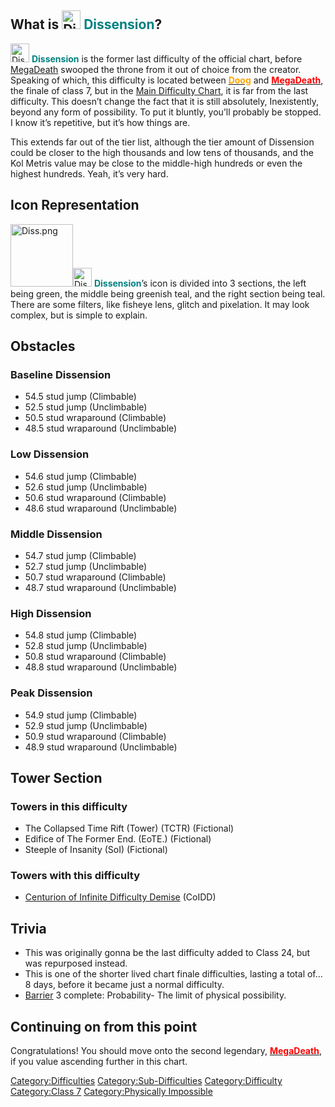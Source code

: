 {{NoticeScrollboxNew|Notices={{Physically Impossible}}{{Former Class Finale|reason=See the trivia.}}}}
{{BetterQuote|text=…You’ve actually made it. To the near-end of Class 7 of the [[Main Difficulty Chart]]. You’ve maneuvered through many, many measurements, and you’re right near [[MegaDeath]], the second legendary difficulty. I hope you are willing to put up a good fight.|quoter=???}}
==What is [[File:Diss.png|frameless|30x30px]] '''<span style="color:teal">Dissension</span>'''?==
{{NewDifficultyInfobox|title1=[[File:Diss.png|frameless|30px]] '''<span style="color:teal">Dissension</span>'''|image1=Diss.png|caption1=Welp, now it’s just another meaningless difficulty. btw, I made the icon but Noez uploaded it for no reason lo|class=[[:Category:Class 7|Peak Class 7]]|type=[[:Category:Sub-Difficulties|Sub-Difficulty]]|previous={{Class10Difficulties|Doog}} [[Doog]]|next={{Class10Difficulties|MegaDeath}} [[MegaDeath]]|class_range=[[:Category:Class 7|Peak Class 7]]|difficulty_range=Baseline-Peak|decal_id=[https://create.roblox.com/store/asset/11699214406/Dissension 11699214406]|creator(s)=*[[User:OrbentuneAlt|OrbentuneAlt]]|date_added=21/11/2022|prior_previous=[[File:JesusBallin.png|30px]] [[Jesus Ballin'|<span style="color:lime">'''Jesus Ballin’'''</span>]] (39)|alt_previous=|alt_next=|original_class=Class 8|original_type=Finale (not class finale, FINALE)|sub_difficulty(ies)=Nome|official_music(s)=Unknown|rating=74.5|main_difficulty=[[:Category:Sub-Difficulties|Sub-Difficulty]]}}[[File:Diss.png|frameless|30px]] '''<span style="color:teal">Dissension</span>''' is the former last difficulty of the official chart, before [[MegaDeath]] swooped the throne from it out of choice from the creator. Speaking of which, this difficulty is located between {{Class10Difficulties|Doog}} [[Doog|<span style="color:orange">'''Doog'''</span>]] and {{Class10Difficulties|MegaDeath}} [[MegaDeath|<span style="color:red">'''MegaDeath'''</span>]], the finale of class 7, but in the [[Main Difficulty Chart]], it is far from the last difficulty. This doesn’t change the fact that it is still absolutely, Inexistently, beyond any form of possibility. To put it bluntly, you’ll probably be stopped. I know it’s repetitive, but it’s how things are.

This extends far out of the tier list, although the tier amount of Dissension could be closer to the high thousands and low tens of thousands, and the Kol Metris value may be close to the middle-high hundreds or even the highest hundreds. Yeah, it’s very hard.
==Icon Representation==
[[File:Diss.png|center|frameless|100x100px]][[File:Diss.png|frameless|30px]] '''<span style="color:teal">Dissension</span>'''’s icon is divided into 3 sections, the left being green, the middle being greenish teal, and the right section being teal. There are some filters, like fisheye lens, glitch and pixelation. It may look complex, but is simple to explain.
==Obstacles==
===Baseline '''Dissension'''===

*54.5 stud jump (Climbable)
*52.5 stud jump (Unclimbable)
*50.5 stud wraparound (Climbable)
*48.5 stud wraparound (Unclimbable)

===Low '''Dissension'''===

*54.6 stud jump (Climbable)
*52.6 stud jump (Unclimbable)
*50.6 stud wraparound (Climbable)
*48.6 stud wraparound (Unclimbable)

===Middle '''Dissension'''===

*54.7 stud jump (Climbable)
*52.7 stud jump (Unclimbable)
*50.7 stud wraparound (Climbable)
*48.7 stud wraparound (Unclimbable)

===High '''Dissension'''===

*54.8 stud jump (Climbable)
*52.8 stud jump (Unclimbable)
*50.8 stud wraparound (Climbable)
*48.8 stud wraparound (Unclimbable)

===Peak '''Dissension'''===

*54.9 stud jump (Climbable)
*52.9 stud jump (Unclimbable)
*50.9 stud wraparound (Climbable)
*48.9 stud wraparound (Unclimbable)

==Tower Section==
===Towers in this difficulty===
*The Collapsed Time Rift (Tower) (TCTR) (Fictional)
*Edifice of The Former End. (EoTE.) (Fictional)
*Steeple of Insanity (SoI) (Fictional)
===Towers with this difficulty=== 
*[[Centurion of Infinite Difficulty Demise]] (CoIDD)
==Trivia==
* This was originally gonna be the last difficulty added to Class 24, but was repurposed instead.
*This is one of the shorter lived chart finale difficulties, lasting a total of… 8 days, before it became just a normal difficulty.
*[[Effortful|Barrier]] 3 complete: Probability- The limit of physical possibility.
==Continuing on from this point==
Congratulations! You should move onto the second legendary, {{Class10Difficulties|MegaDeath}} [[MegaDeath|<span style="color:red">'''MegaDeath'''</span>]], if you value ascending further in this chart.

{{DifficultiesNavbox}}
[[Category:Difficulties]]
[[Category:Sub-Difficulties]]
[[Category:Difficulty]]
[[Category:Class 7]]
[[Category:Physically Impossible]]